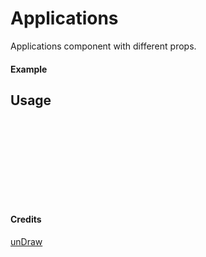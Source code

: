 
<Meta of={Applications} title="unDraw/Applications" />

# Applications

Applications component with different props.

#### Example

<Canvas of={Applications.Primary} />

## Usage

```ts
import { Applications } from "yadl-ui";

const Example = () => {
  return (
      <Applications />
  );
};

export default Example;
```

#### Credits
[unDraw](https://undraw.co/illustrations)
